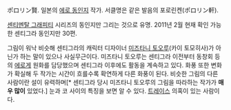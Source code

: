 ポロリン賢. 일본의 [[에로 동인지]] 작가. 서클명은 같은 발음의 포로린켄(ポロリン軒).

[[센티멘탈 그래피티]] 시리즈의 동인지만 그리는 것으로 유명. 2011년 2월 현재 확인 가능한 센티그라 동인지만 30편.

그림이 워낙 비슷해 센티그라의 캐릭터 디자이너 [[미즈타니 토오루]](카이 토모히사)가 아닌가 하는 말이 있으나 사실무근이다. 미즈타니 토오루는 센티그라 이전부터 동창회 등의 [[에로게]] 원화를 담당했으며 센티그라 이후에도 활동을 계속하고 있다. 화풍 또한 변화가 확실해 두 작가는 시간이 흐를수록 확연하게 다른 화풍이 된다. 비슷한 그림의 다른 사람이란 설이 유력하며[* 센티그라 당시 미즈타니 토오루의 그림을 따라하는 작가가 '''매우 많이''' 있었다.] 눈과 코 사이의 특징을 보면 알 수 있다.
[[트레이스]] 의혹이 있는 사람이다.
